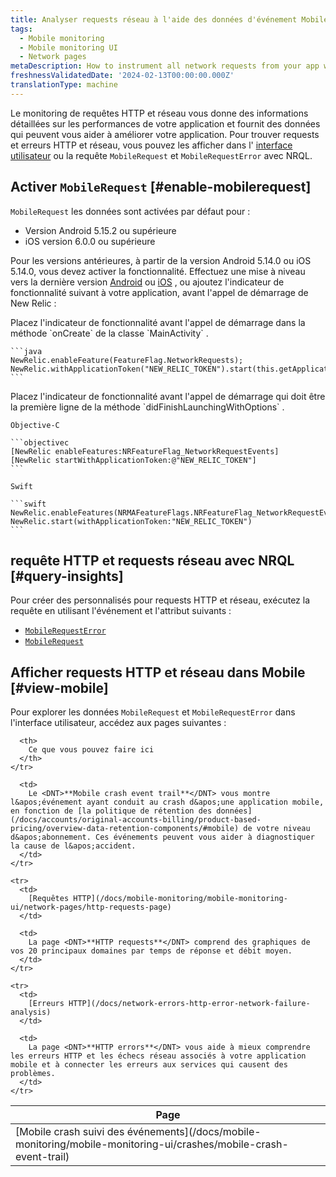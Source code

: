 ```yaml
---
title: Analyser requests réseau à l'aide des données d'événement MobileRequest
tags:
  - Mobile monitoring
  - Mobile monitoring UI
  - Network pages
metaDescription: How to instrument all network requests from your app with Mobile monitoring for Android or iOS.
freshnessValidatedDate: '2024-02-13T00:00:00.000Z'
translationType: machine
---
```


Le monitoring de requêtes HTTP et réseau vous donne des informations détaillées sur les performances de votre application et fournit des données qui peuvent vous aider à améliorer votre application. Pour trouver requests et erreurs HTTP et réseau, vous pouvez les afficher dans l&apos; [<InlinePopover type="mobile" />interface utilisateur](#view-mobile) ou la requête `MobileRequest` et `MobileRequestError` avec NRQL.

## Activer `MobileRequest` [#enable-mobilerequest]

`MobileRequest` les données sont activées par défaut pour :

* Version Android 5.15.2 ou supérieure
* iOS version 6.0.0 ou supérieure

Pour les versions antérieures, à partir de la version Android 5.14.0 ou iOS 5.14.0, vous devez activer la fonctionnalité. Effectuez une mise à niveau vers la dernière version [Android](/docs/mobile-monitoring/new-relic-mobile-android/install-configure/upgrade-android-agent) ou [iOS](/docs/mobile-monitoring/new-relic-mobile-ios/installation/upgrade-ios-agent) , ou ajoutez l&apos;indicateur de fonctionnalité suivant à votre application, avant l&apos;appel de démarrage de New Relic :

<CollapserGroup>
  <Collapser id="enable-for-android" title="Activer pour Android">
    Placez l&apos;indicateur de fonctionnalité avant l&apos;appel de démarrage dans la méthode `onCreate` de la classe `MainActivity` .

    ```java
    NewRelic.enableFeature(FeatureFlag.NetworkRequests);
    NewRelic.withApplicationToken("NEW_RELIC_TOKEN").start(this.getApplication());
    ```
  </Collapser>

  <Collapser id="enable-for-ios" title="Activer pour iOS">
    Placez l&apos;indicateur de fonctionnalité avant l&apos;appel de démarrage qui doit être la première ligne de la méthode `didFinishLaunchingWithOptions` .

    Objective-C

    ```objectivec
    [NewRelic enableFeatures:NRFeatureFlag_NetworkRequestEvents]
    [NewRelic startWithApplicationToken:@"NEW_RELIC_TOKEN"]
    ```

    Swift

    ```swift
    NewRelic.enableFeatures(NRMAFeatureFlags.NRFeatureFlag_NetworkRequestEvents)
    NewRelic.start(withApplicationToken:"NEW_RELIC_TOKEN")
    ```
  </Collapser>
</CollapserGroup>

## requête HTTP et requests réseau avec NRQL [#query-insights]

Pour créer des <InlinePopover type="dashboards" />personnalisés pour requests HTTP et réseau, exécutez la requête en utilisant l&apos;événement et l&apos;attribut suivants :

* [`MobileRequestError`](/docs/nrql/nrql-examples/nrql-query-examples-mobile-monitoring/#mobilerequesterror-examples)
* [`MobileRequest`](/docs/nrql/nrql-examples/nrql-query-examples-mobile-monitoring/#mobilerequest-examples)

## Afficher requests HTTP et réseau dans Mobile [#view-mobile]

Pour explorer les données `MobileRequest` et `MobileRequestError` dans l&apos;interface utilisateur, accédez aux pages suivantes :

<table>
  <thead>
    <tr>
      <th style={{ width: "200px" }}>
        Page
      </th>

      <th>
        Ce que vous pouvez faire ici
      </th>
    </tr>
  </thead>

  <tbody>
    <tr>
      <td>
        [Mobile crash suivi des événements](/docs/mobile-monitoring/mobile-monitoring-ui/crashes/mobile-crash-event-trail)
      </td>

      <td>
        Le <DNT>**Mobile crash event trail**</DNT> vous montre l&apos;événement ayant conduit au crash d&apos;une application mobile, en fonction de [la politique de rétention des données](/docs/accounts/original-accounts-billing/product-based-pricing/overview-data-retention-components/#mobile) de votre niveau d&apos;abonnement. Ces événements peuvent vous aider à diagnostiquer la cause de l&apos;accident.
      </td>
    </tr>

    <tr>
      <td>
        [Requêtes HTTP](/docs/mobile-monitoring/mobile-monitoring-ui/network-pages/http-requests-page)
      </td>

      <td>
        La page <DNT>**HTTP requests**</DNT> comprend des graphiques de vos 20 principaux domaines par temps de réponse et débit moyen.
      </td>
    </tr>

    <tr>
      <td>
        [Erreurs HTTP](/docs/network-errors-http-error-network-failure-analysis)
      </td>

      <td>
        La page <DNT>**HTTP errors**</DNT> vous aide à mieux comprendre les erreurs HTTP et les échecs réseau associés à votre application mobile et à connecter les erreurs aux services qui causent des problèmes.
      </td>
    </tr>
  </tbody>
</table>